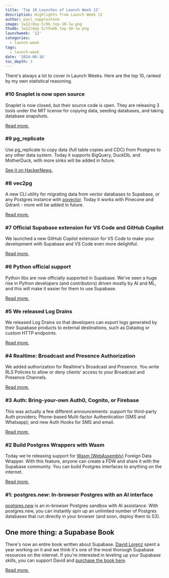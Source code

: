 ```yaml
---
title: 'Top 10 Launches of Launch Week 12'
description: Highlights from Launch Week 12
author: paul_copplestone
image: lw12/day-5/OG_top-10-lw.png
thumb: lw12/day-5/thumb_top-10-lw.png
launchweek: '12'
categories:
  - launch-week
tags:
  - launch-week
date: '2024-08-16'
toc_depth: 3
---
```


There's always a lot to cover in Launch Weeks. Here are the top 10, ranked by my own statistical reasoning.

### #10 Snaplet is now open source

Snaplet is now closed, but their source code is open. They are releasing 3 tools under the MIT license for copying data, seeding databases, and taking database snapshots.

[Read more.](/blog/snaplet-is-now-open-source)

### #9 pg_replicate

Use pg_replicate to copy data (full table copies and CDC) from Postgres to any other data system. Today it supports BigQuery, DuckDb, and MotherDuck, with more sinks will be added in future.

[See it on HackerNews.](https://news.ycombinator.com/item?id=41209994)

### #8 vec2pg

A new CLI utility for migrating data from vector databases to Supabase, or any Postgres instance with [pgvector](https://github.com/pgvector/pgvector). Today it works with Pinecone and Qdrant - more will be added in future.

[Read more.](/blog/vec2pg)

### #7 Official Supabase extension for VS Code and GitHub Copilot

We launched a new GitHub Copilot extension for VS Code to make your development with Supabase and VS Code even more delightful.

[Read more.](/blog/github-copilot-extension-for-vs-code)

### #6 Python official support

Python libs are now officially supported in Supabase. We've seen a huge rise in Python developers (and contributors) driven mostly by AI and ML, and this will make it easier for them to use Supabase.

[Read more.](/blog/python-support)

### #5 We released Log Drains

We released Log Drains so that developers can export logs generated by their Supabase products to external destinations, such as Datadog or custom HTTP endpoints.

[Read more.](/blog/supabase-bootstrap)

### #4 Realtime: Broadcast and Presence Authorization

We added authorization for Realtime's Broadcast and Presence. You write RLS Policies to allow or deny clients' access to your Broadcast and Presence Channels.

[Read more.](/blog/supabase-realtime-broadcast-and-presence-authorization)

### #3 Auth: Bring-your-own Auth0, Cognito, or Firebase

This was actually a few different announcements: support for third-party Auth providers; Phone-based Multi-factor Authentication (SMS and Whatsapp); and new Auth Hooks for SMS and email.

[Read more.](/blog/third-party-auth-mfa-phone-send-hooks)

### #2 Build Postgres Wrappers with Wasm

Today we're releasing support for [Wasm (WebAssembly)](https://webassembly.org/) Foreign Data Wrapper. With this feature, anyone can create a FDW and share it with the Supabase community. You can build Postgres interfaces to anything on the internet.

[Read more.](/blog/postgres-foreign-data-wrappers-with-wasm)

### #1: postgres.new: In-browser Postgres with an AI interface

[postgres.new](https://postgres.new/) is an in-browser Postgres sandbox with AI assistance. With postgres.new, you can instantly spin up an unlimited number of Postgres databases that run directly in your browser (and soon, deploy them to S3).

## One more thing: a Supabase Book

There's now an entire book written about Supabase. [David Lorenz](https://x.com/activenode) spent a year working on it and we think it's one of the most thorough Supabase resources on the internet. If you're interested in leveling up your Supabase skills, you can support David and [purchase the book here](https://supa.guide).

[Read more.](/blog/supabase-book-by-david-lorenz)
